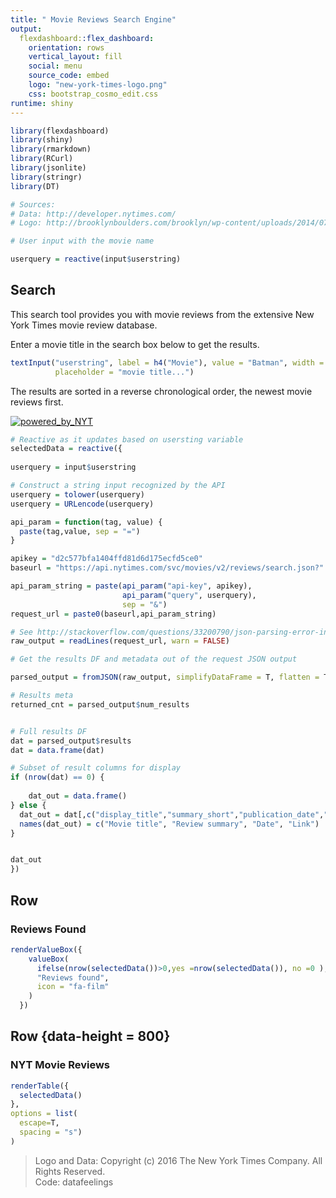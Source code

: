 ```yaml
---
title: " Movie Reviews Search Engine"
output: 
  flexdashboard::flex_dashboard:
    orientation: rows
    vertical_layout: fill
    social: menu
    source_code: embed
    logo: "new-york-times-logo.png"
    css: bootstrap_cosmo_edit.css
runtime: shiny
---
```


```r
library(flexdashboard)
library(shiny)
library(rmarkdown)
library(RCurl)
library(jsonlite)
library(stringr)
library(DT)

# Sources:
# Data: http://developer.nytimes.com/
# Logo: http://brooklynboulders.com/brooklyn/wp-content/uploads/2014/07/the_new_york_times_logo_white1.png

```

```r
# User input with the movie name

userquery = reactive(input$userstring)

```


Search {.sidebar data-width=200}
-----------------------------------------------------------------------

This search tool provides you with movie reviews from the extensive New York Times 
movie review database.
  
Enter a movie title in the search box below to get the results.

```r

textInput("userstring", label = h4("Movie"), value = "Batman", width = NULL, 
          placeholder = "movie title...")


```

The results are sorted in a reverse chronological order, the newest movie 
reviews first.
  

[![powered_by_NYT](poweredby_nytimes_150b.png)](https://developer.nytimes.com)


```r

# Reactive as it updates based on usersting variable
selectedData = reactive({
  
userquery = input$userstring

# Construct a string input recognized by the API
userquery = tolower(userquery)
userquery = URLencode(userquery)

api_param = function(tag, value) {
  paste(tag,value, sep = "=")
}

apikey = "d2c577bfa1404ffd81d6d175ecfd5ce0"
baseurl = "https://api.nytimes.com/svc/movies/v2/reviews/search.json?"

api_param_string = paste(api_param("api-key", apikey),
                         api_param("query", userquery),
                         sep = "&")
request_url = paste0(baseurl,api_param_string)

# See http://stackoverflow.com/questions/33200790/json-parsing-error-invalid-character
raw_output = readLines(request_url, warn = FALSE) 

# Get the results DF and metadata out of the request JSON output

parsed_output = fromJSON(raw_output, simplifyDataFrame = T, flatten = T)

# Results meta
returned_cnt = parsed_output$num_results


# Full results DF
dat = parsed_output$results
dat = data.frame(dat)

# Subset of result columns for display
if (nrow(dat) == 0) {
  
    dat_out = data.frame()
} else {
  dat_out = dat[,c("display_title","summary_short","publication_date","link.url")]
  names(dat_out) = c("Movie title", "Review summary", "Date", "Link")
}


dat_out  
})
```


Row 
-----------------------------------------------------------------------
### Reviews Found

```r

renderValueBox({
    valueBox(
      ifelse(nrow(selectedData())>0,yes =nrow(selectedData()), no =0 ),
      "Reviews found",
      icon = "fa-film"
    )
  })

```

Row {data-height = 800}
-----------------------------------------------------------------------
### NYT Movie Reviews


```r


renderTable({
  selectedData()
},
options = list(
  escape=T,
  spacing = "s")
)

```


> Logo and Data: Copyright (c) 2016 The New York Times Company. All Rights Reserved.  
> Code: datafeelings


